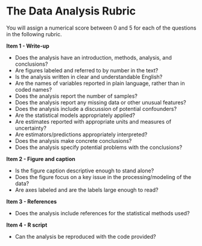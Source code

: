 The Data Analysis Rubric
================================================================================

You will assign a numerical score between 0 and 5 for each of the questions in the following rubric.

**Item 1 - Write-up**

* Does the analysis have an introduction, methods, analysis, and conclusions?
* Are figures labeled and referred to by number in the text?
* Is the analysis written in clear and understandable English?
* Are the names of variables reported in plain language, rather than in coded names?
* Does the analysis report the number of samples?
* Does the analysis report any missing data or other unusual features?
* Does the analysis include a discussion of potential confounders?
* Are the statistical models appropriately applied?
* Are estimates reported with appropriate units and measures of uncertainty?
* Are estimators/predictions appropriately interpreted?
* Does the analysis make concrete conclusions?
* Does the analysis specify potential problems with the conclusions?

**Item 2 - Figure and caption**

* Is the figure caption descriptive enough to stand alone?
* Does the figure focus on a key issue in the processing/modeling of the data?
* Are axes labeled and are the labels large enough to read?

**Item 3 - References**

* Does the analysis include references for the statistical methods used?

**Item 4 - R script**

* Can the analysis be reproduced with the code provided?